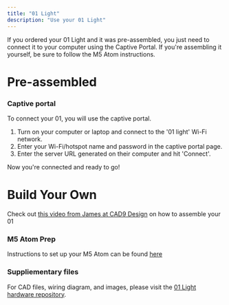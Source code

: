 ```yaml
---
title: "01 Light"
description: "Use your 01 Light"
---
```


If you ordered your 01 Light and it was pre-assembled, you just need to connect it to your computer using the Captive Portal. If you're assembling it yourself, be sure to follow the M5 Atom instructions.

# Pre-assembled

### Captive portal

To connect your 01, you will use the captive portal.

1. Turn on your computer or laptop and connect to the '01 light' Wi-Fi network.
2. Enter your Wi-Fi/hotspot name and password in the captive portal page.
3. Enter the server URL generated on their computer and hit 'Connect'.

Now you're connected and ready to go!

# Build Your Own

Check out [this video from James at CAD9 Design](https://www.youtube.com/watch?v=37a5bgvoZy8) on how to assemble your 01

### M5 Atom Prep

Instructions to set up your M5 Atom can be found <a href="/hardware/m5atom">here</a>

### Suppliementary files

For CAD files, wiring diagram, and images, please visit the [01 Light hardware repository](https://github.com/OpenInterpreter/01/tree/main/hardware/light).
